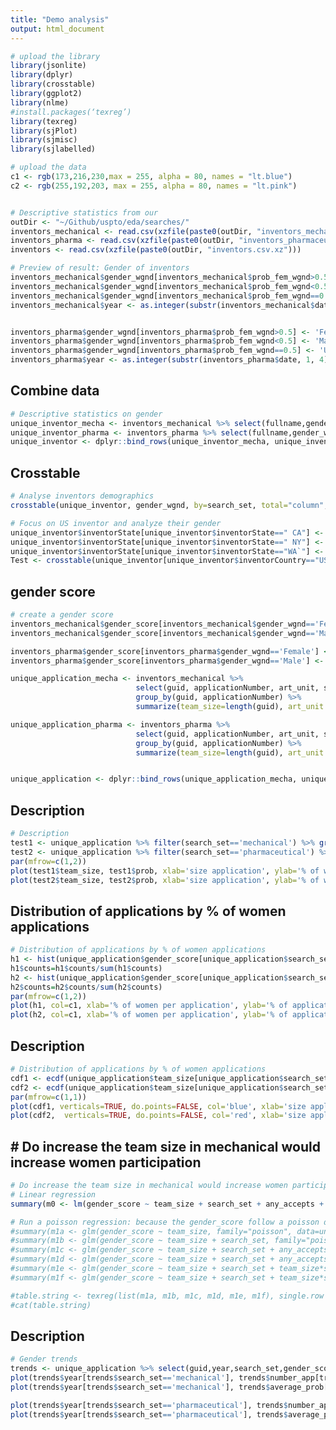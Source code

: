 ```yaml
---
title: "Demo analysis"
output: html_document
---
```


```r
# upload the library
library(jsonlite)
library(dplyr)
library(crosstable)
library(ggplot2)
library(nlme)
#install.packages(‘texreg’)
library(texreg)
library(sjPlot)
library(sjmisc)
library(sjlabelled)
```


```r
# upload the data
c1 <- rgb(173,216,230,max = 255, alpha = 80, names = "lt.blue")
c2 <- rgb(255,192,203, max = 255, alpha = 80, names = "lt.pink")


# Descriptive statistics from our 
outDir <- "~/Github/uspto/eda/searches/"
inventors_mechanical <- read.csv(xzfile(paste0(outDir, "inventors_mechanical.csv.xz")))
inventors_pharma <- read.csv(xzfile(paste0(outDir, "inventors_pharmaceutical.csv.xz")))
inventors <- read.csv(xzfile(paste0(outDir, "inventors.csv.xz")))

# Preview of result: Gender of inventors
inventors_mechanical$gender_wgnd[inventors_mechanical$prob_fem_wgnd>0.5] <- 'Female'
inventors_mechanical$gender_wgnd[inventors_mechanical$prob_fem_wgnd<0.5] <- 'Male'
inventors_mechanical$gender_wgnd[inventors_mechanical$prob_fem_wgnd==0.5] <- 'Unknow'
inventors_mechanical$year <- as.integer(substr(inventors_mechanical$date, 1, 4))


inventors_pharma$gender_wgnd[inventors_pharma$prob_fem_wgnd>0.5] <- 'Female'
inventors_pharma$gender_wgnd[inventors_pharma$prob_fem_wgnd<0.5] <- 'Male'
inventors_pharma$gender_wgnd[inventors_pharma$prob_fem_wgnd==0.5] <- 'Unknow'
inventors_pharma$year <- as.integer(substr(inventors_pharma$date, 1, 4))
```

## Combine data
```r
# Descriptive statistics on gender
unique_inventor_mecha <- inventors_mechanical %>% select(fullname,gender_wgnd,inventorCountry,inventorState,inventorCity,search_set) %>% unique()
unique_inventor_pharma <- inventors_pharma %>% select(fullname,gender_wgnd,inventorCountry,inventorState,inventorCity,search_set) %>% unique()
unique_inventor <- dplyr::bind_rows(unique_inventor_mecha, unique_inventor_pharma)
```

## Crosstable
```r

# Analyse inventors demographics
crosstable(unique_inventor, gender_wgnd, by=search_set, total="column", margin="column")

# Focus on US inventor and analyze their gender
unique_inventor$inventorState[unique_inventor$inventorState==" CA"] <- "CA"
unique_inventor$inventorState[unique_inventor$inventorState==" NY"] <- "NY"
unique_inventor$inventorState[unique_inventor$inventorState=="WA`"] <- "WA"
Test <- crosstable(unique_inventor[unique_inventor$inventorCountry=="US",], by=gender_wgnd, inventorState, margin="column")
```


## gender score
```r
# create a gender score
inventors_mechanical$gender_score[inventors_mechanical$gender_wgnd=='Female'] <- 1
inventors_mechanical$gender_score[inventors_mechanical$gender_wgnd=='Male'] <- 0

inventors_pharma$gender_score[inventors_pharma$gender_wgnd=='Female'] <- 1
inventors_pharma$gender_score[inventors_pharma$gender_wgnd=='Male'] <- 0

unique_application_mecha <- inventors_mechanical %>% 
                            select(guid, applicationNumber, art_unit, status, search_set, any_accepts, year, gender_score) %>% 
                            group_by(guid, applicationNumber) %>%
                            summarize(team_size=length(guid), art_unit =art_unit, status=status, search_set=search_set, any_accepts=mean(any_accepts), year = mean(year), gender_score=mean(gender_score, na.rm =T) ) %>% unique()

unique_application_pharma <- inventors_pharma %>% 
                            select(guid, applicationNumber, art_unit, status, search_set, any_accepts, year, gender_score) %>% 
                            group_by(guid, applicationNumber) %>%
                            summarize(team_size=length(guid), art_unit =art_unit, status=status, search_set=search_set, any_accepts=mean(any_accepts), year = mean(year), gender_score=mean(gender_score, na.rm =T) ) %>% unique()


unique_application <- dplyr::bind_rows(unique_application_mecha, unique_application_pharma)
```



## Description
```r
# Description
test1 <- unique_application %>% filter(search_set=='mechanical') %>% group_by(team_size) %>% summarize(prob = mean(gender_score, na.rm=T))
test2 <- unique_application %>% filter(search_set=='pharmaceutical') %>% group_by(team_size) %>% summarize(prob = mean(gender_score, na.rm=T))
par(mfrow=c(1,2))
plot(test1$team_size, test1$prob, xlab='size application', ylab='% of women per application', main='Pharmaceutical')
plot(test2$team_size, test2$prob, xlab='size application', ylab='% of women per application', main='Mechanical')
```



## Distribution of applications by % of women applications
```r
# Distribution of applications by % of women applications
h1 <- hist(unique_application$gender_score[unique_application$search_set=='mechanical'], plot=FALSE)
h1$counts=h1$counts/sum(h1$counts)
h2 <- hist(unique_application$gender_score[unique_application$search_set=='pharmaceutical'], plot=FALSE)
h2$counts=h2$counts/sum(h2$counts)
par(mfrow=c(1,2))
plot(h1, col=c1, xlab='% of women per application', ylab='% of applications', main='Mechanical')
plot(h2, col=c1, xlab='% of women per application', ylab='% of applications', main='Pharmaceutical')
```

## Description
```r
# Distribution of applications by % of women applications
cdf1 <- ecdf(unique_application$team_size[unique_application$search_set=='mechanical'] )
cdf2 <- ecdf(unique_application$team_size[unique_application$search_set=='pharmaceutical'] )
par(mfrow=c(1,1))
plot(cdf1, verticals=TRUE, do.points=FALSE, col='blue', xlab='size applications', ylab='% of applications', main='Probability to have a team lower than a size')
plot(cdf2,  verticals=TRUE, do.points=FALSE, col='red', xlab='size applications', ylab='% of applications', add=T)
```



## # Do increase the team size in mechanical would increase women participation
```r
# Do increase the team size in mechanical would increase women participation
# Linear regression
summary(m0 <- lm(gender_score ~ team_size + search_set + any_accepts + year, data=unique_application))

# Run a poisson regression: because the gender_score follow a poisson distribution
#summary(m1a <- glm(gender_score ~ team_size, family="poisson", data=unique_application))
#summary(m1b <- glm(gender_score ~ team_size + search_set, family="poisson", data=unique_application))
#summary(m1c <- glm(gender_score ~ team_size + search_set + any_accepts, family="poisson", data=unique_application))
#summary(m1d <- glm(gender_score ~ team_size + search_set + any_accepts + year, family="poisson", data=unique_application))
#summary(m1e <- glm(gender_score ~ team_size + search_set + team_size*search_set + any_accepts + year, family="poisson", data=unique_application))
#summary(m1f <- glm(gender_score ~ team_size + search_set + team_size*search_set + any_accepts + search_set*year, family="poisson", data=unique_application))

#table.string <- texreg(list(m1a, m1b, m1c, m1d, m1e, m1f), single.row = TRUE, return.string = TRUE)
#cat(table.string)
```


## Description
```r
# Gender trends
trends <- unique_application %>% select(guid,year,search_set,gender_score) %>% group_by(search_set,year) %>% summarize(number_app=length(guid), average_prob=mean(gender_score, na.rm =T)) %>% unique()
plot(trends$year[trends$search_set=='mechanical'], trends$number_app[trends$search_set=='mechanical'], type="l", xlab="Year", ylab="Number of application", main='Mechanical')
plot(trends$year[trends$search_set=='mechanical'], trends$average_prob[trends$search_set=='mechanical'], type="l", xlab="Year", ylab="average proportion of women per application", main='Mechanical')

plot(trends$year[trends$search_set=='pharmaceutical'], trends$number_app[trends$search_set=='pharmaceutical'], type="l", xlab="Year", ylab="Number of application", main='pharmaceutical')
plot(trends$year[trends$search_set=='pharmaceutical'], trends$average_prob[trends$search_set=='pharmaceutical'], type="l", xlab="Year", ylab="average proportion of women per application", main='pharmaceutical')
```
